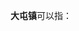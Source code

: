 '''大屯镇'''可以指：
{{PRC admin/disambig|13/11/82/109/000|21/03/11/103/000|21/14/22/106/000|22/08/21/103/000|32/03/22/103/000|34/13/22/107/000|37/17/28/106/000|53/25/01/104/000|13/08/24/214/000}}
{{disambig|cat=三字中国镇名消歧义}}